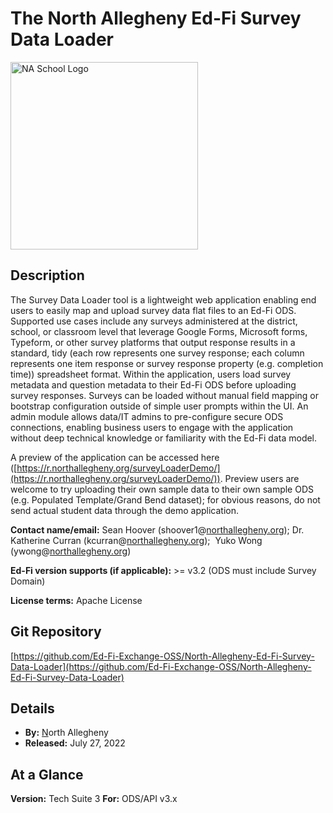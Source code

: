 # The North Allegheny Ed-Fi Survey Data Loader

<img src="https://edfidocs.blob.core.windows.net/$web/img/edfi-exchange/guides/naSchoolLogo_107x106.png" width="300" alt="NA School Logo" />

## Description

The Survey Data Loader tool is a lightweight web application enabling end users to easily map and upload survey data flat files to an Ed-Fi ODS. Supported use cases include any surveys administered at the district, school, or classroom level that leverage Google Forms, Microsoft forms, Typeform, or other survey platforms that output response results in a standard, tidy (each row represents one survey response; each column represents one item response or survey response property (e.g. completion time)) spreadsheet format. Within the application, users load survey metadata and question metadata to their Ed-Fi ODS before uploading survey responses. Surveys can be loaded without manual field mapping or bootstrap configuration outside of simple user prompts within the UI. An admin module allows data/IT admins to pre-configure secure ODS connections, enabling business users to engage with the application without deep technical knowledge or familiarity with the Ed-Fi data model.

A preview of the application can be accessed here ([https://r.northallegheny.org/surveyLoaderDemo/](https://r.northallegheny.org/surveyLoaderDemo/)). Preview users are welcome to try uploading their own sample data to their own sample ODS (e.g. Populated Template/Grand Bend dataset); for obvious reasons, do not send actual student data through the demo application.

**Contact name/email:** Sean Hoover (shoover1@[northallegheny.org](http://northallegheny.org)); Dr. Katherine Curran (kcurran@[northallegheny.org](http://northallegheny.org));  Yuko Wong (ywong@[northallegheny.org](http://northallegheny.org))

**Ed-Fi version supports (if applicable):** >= v3.2 (ODS must include Survey Domain)

**License terms:** Apache License

## Git Repository

[https://github.com/Ed-Fi-Exchange-OSS/North-Allegheny-Ed-Fi-Survey-Data-Loader](https://github.com/Ed-Fi-Exchange-OSS/North-Allegheny-Ed-Fi-Survey-Data-Loader)

## Details

* **By:** [N](https://www.msdf.org)orth Allegheny
* **Released:** July 27, 2022

## At a Glance

**Version:** Tech Suite 3
**For:** ODS/API v3.x

